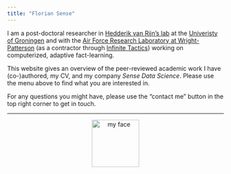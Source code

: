 ```yaml
---
title: "Florian Sense"
---
```


I am a post-doctoral researcher in [Hedderik van Rijn’s lab](http://temporalcognition.nl/) at the [Univeristy of Groningen](https://www.rug.nl/staff/f.sense/) and with the [Air Force Research Laboratory at Wright-Patterson](https://www.wpafb.af.mil/afrl/711HPW/) (as a contractor through [Infinite Tactics](https://infinitetactics.com/www/)) working on computerized, adaptive fact-learning.

This website gives an overview of the peer-reviewed academic work I have (co-)authored, my CV, and my company *Sense Data Science*. Please use the menu above to find what you are interested in.

For any questions you might have, please use the "contact me" button in the top right corner to get in touch.

-----

<div style="text-align:center"> <img src="./files/FlorianSense.png" alt="my face" width="110" height="110" /> </div>